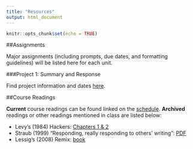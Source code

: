 ```yaml
---
title: "Resources"
output: html_document
---
```


```r
knitr::opts_chunk$set(echo = TRUE)
```
##Assignments

Major assignments (including prompts, due dates, and formatting guidelines) will be listed here for each unit.

###Project 1: Summary and Response

Find project information and dates [here](https://smartjw.github.io/collaborative_writing/summaryresponse.html).  


##Course Readings 

**Current** course readings can be found linked on the [schedule](https://smartjw.github.io/collaborative_writing/schedule.html). **Archived** readings or other readings mentioned in class are listed below:  

* Levy's (1984) Hackers: [Chapters 1 & 2](http://www.gutenberg.org/ebooks/729)
* Straub (1999) "Responding, really responding to others' writing": [PDF](https://github.com/smartjw/collaborative_writing/blob/master/docs/straub_responding.pdf) 
* Lessig's (2008) Remix: [book](https://archive.org/details/LawrenceLessigRemix/mode/2up)